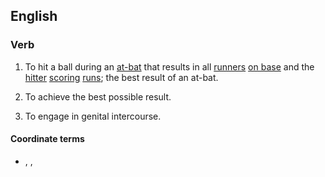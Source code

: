 ==English==

===Verb===
{{head|en|verb|head=[[hit]] a [[home]] [[run]]}}
# {{lb|en|baseball}} To hit a ball during an [[at-bat]] that results in all [[runners]] [[on base]] and the [[hitter]] [[scoring]] [[runs]]; the best result of an at-bat.
# {{lb|en|figuratively}} To achieve the best possible result.
# To engage in genital intercourse.

====Coordinate terms====
* {{sense|to engage in genital intercourse}} {{l|en|get to first base}}, {{l|en|get to second base}}, {{l|en|get to third base}}
